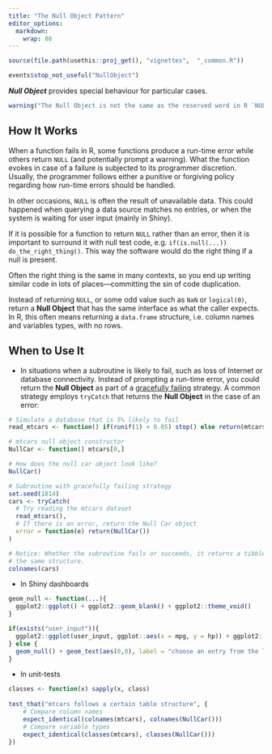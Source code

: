 ---
title: "The Null Object Pattern"
editor_options: 
  markdown: 
    wrap: 80
---

```{r, include = FALSE}
source(file.path(usethis::proj_get(), "vignettes",  "_common.R"))
```

```{r, error=TRUE}
events$stop_not_useful("NullObject")
```

<!-- One line about what the function does -->

***Null Object*** provides special behaviour for particular cases.

```{r warning=TRUE}
warning("The Null Object is not the same as the reserved word in R `NULL` (all caps).")
```

## How It Works

When a function fails in R, some functions produce a run-time error while others
return `NULL` (and potentially prompt a warning). What the function evokes in
case of a failure is subjected to its programmer discretion. Usually, the
programmer follows either a punitive or forgiving policy regarding how
run-time errors should be handled.

In other occasions, `NULL` is often the result of unavailable data. This could
happened when querying a data source matches no entries, or when the system is
waiting for user input (mainly in Shiny).

If it is possible for a function to return `NULL` rather than an error,
then it is important to surround it with null test code, e.g.
`if(is.null(...)) do_the_right_thing()`. This way the software would do the
right thing if a null is present.

Often the right thing is the same in many contexts, so you end up writing
similar code in lots of places—committing the sin of code duplication.

Instead of returning `NULL`, or some odd value such as `NaN` or `logical(0)`, return a **Null Object** that has the same interface as what the caller expects. In R, this often means returning a `data.frame` structure, i.e. column names and variables types, with no rows.


## When to Use It

-   In situations when a subroutine is likely to fail, such as loss of Internet
    or database connectivity. Instead of prompting a run-time error, you could
    return the **Null Object** as part of a [gracefully
    failing](https://en.wikipedia.org/wiki/Graceful_exit) strategy. A common
    strategy employs `tryCatch` that returns the **Null Object** in the case of 
    an error:

```{r, echo = TRUE, eval = TRUE}
# Simulate a database that is 5% likely to fail 
read_mtcars <- function() if(runif(1) < 0.05) stop() else return(mtcars)

# mtcars null object constructor
NullCar <- function() mtcars[0,]

# How does the null car object look like? 
NullCar()

# Subroutine with gracefully failing strategy
set.seed(1814)
cars <- tryCatch(
  # Try reading the mtcars dataset
  read_mtcars(), 
  # If there is an error, return the Null Car object
  error = function(e) return(NullCar()) 
)

# Notice: Whether the subroutine fails or succeeds, it returns a tibble with 
# the same structure.
colnames(cars)
```

-   In Shiny dashboards

```{r, echo = TRUE, eval = FALSE}
geom_null <- function(...){
  ggplot2::ggplot() + ggplot2::geom_blank() + ggplot2::theme_void()
}

if(exists("user_input")){
  ggplot2::ggplot(user_input, ggplot::aes(x = mpg, y = hp)) + ggplot2::geom_point()
} else {
  geom_null() + geom_text(aes(0,0), label = "choose an entry from the list")
}
```

-   In unit-tests

```{r, echo = TRUE, eval = FALSE}
classes <- function(x) sapply(x, class)
    
test_that("mtcars follows a certain table structure", {
    # Compare column names
    expect_identical(colnames(mtcars), colnames(NullCar()))
    # Compare variable types
    expect_identical(classes(mtcars), classes(NullCar()))
})
```
